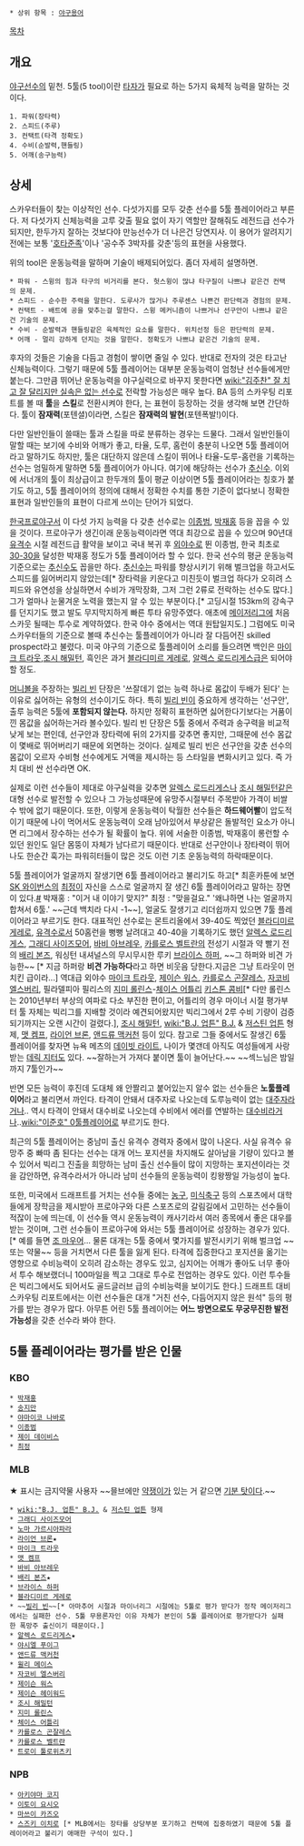  * 상위 항목 : [[야구용어]]

[[목차]]
== 개요 ==
[[야구]]선수의 밑천. 5툴(5 tool)이란 [[타자]]가 필요로 하는 5가지 육체적 능력을 말하는 것이다.

 1. 파워(장타력)
 2. 스피드(주루)
 3. 컨택트(타격 정확도)
 4. 수비(순발력,핸들링)
 5. 어깨(송구능력)

== 상세 ==
스카우터들이 찾는 이상적인 선수. 다섯가지를 모두 갖춘 선수를 5툴 플레이어라고 부른다. 저 다섯가지 신체능력을 고루 갖출 필요 없이 자기 역할만 잘해줘도 레전드급 선수가 되지만, 한두가지 잘하는 것보다야 만능선수가 더 나은건 당연지사. 이 용어가 알려지기 전에는 보통 '[[호타준족]]'이나 '공수주 3박자를 갖춘'등의 표현을 사용했다.

위의 tool은 운동능력을 말하며 기술이 배제되어있다. 좀더 자세히 설명하면.

 * 파워 - 스윙의 힘과 타구의 비거리를 본다. 헛스윙이 많냐 타구질이 나쁘냐 같은건 컨택의 문제.
 * 스피드 - 순수한 주력을 말한다. 도루사가 많거나 주루센스 나쁜건 판단력과 경험의 문제.
 * 컨택트 - 배트에 공을 맞추는걸 말한다. 스윙 메커니즘이 나쁘거나 선구안이 나쁘냐 같은건 기술의 문제.
 * 수비 - 순발력과 핸들링같은 육체적인 요소를 말한다. 위치선정 등은 판단력의 문제.
 * 어깨 - 멀리 강하게 던지는 것을 말한다. 정확도가 나쁘냐 같은건 기술의 문제.

후자의 것들은 기술을 다듬고 경험이 쌓이면 줄일 수 있다. 반대로 전자의 것은 타고난 신체능력이다. 그렇기 때문에 5툴 플레이어는 대부분 운동능력이 엄청난 선수들에게만 붙는다. 그만큼 뛰어난 운동능력을 야구실력으로 바꾸지 못한다면 [[wiki:"김주찬" 잘 치고 잘 달리지만 실속은 없는 선수]]로 전락할 가능성은 매우 높다. BA 등의 스카우팅 리포트를 볼 때 '''툴'''을 '''스킬'''로 전환시켜야 한다, 는 표현이 등장하는 것을 생각해 보면 간단하다. 툴이 '''잠재력'''(포텐셜)이라면, 스킬은 '''잠재력의 발현'''(포텐폭발!)이다. 

다만 일반인들이 쓸때는 툴과 스킬을 따로 분류하는 경우는 드물다. 그래서 일반인들이 말할 때는 보기에 수비와 어깨가 좋고, 타율, 도루, 홈런이 충분히 나오면 5툴 플레이어라고 말하기도 하지만, 툴은 대단하지 않은데 스킬이 뛰어나 타율-도루-홈런을 기록하는 선수는 엄밀하게 말하면 5툴 플레이어가 아니다. 여기에 해당하는 선수가 [[추신수]]. 이외에 서너개의 툴이 최상급이고 한두개의 툴이 평균 이상이면 5툴 플레이어라는 칭호가 붙기도 하고, 5툴 플레이어의 정의에 대해서 정확한 수치를 통한 기준이 없다보니 정확한 표현과 일반인들의 표현이 다르게 쓰이는 단어가 되었다.

[[한국프로야구]]서 이 다섯 가지 능력을 다 갖춘 선수로는 [[이종범]], [[박재홍]] 등을 꼽을 수 있을 것이다. 프로야구가 생긴이래 운동능력이라면 역대 최강으로 꼽을 수 있으며 90년대 [[유격수]] 시절 레전드급 활약을 보이고 국내 복귀 후 [[외야수]]로 뛴 이종범, 한국 최초로 [[30-30]]을 달성한 박재홍 정도가 5툴 플레이어라 할 수 있다. 한국 선수의 평균 운동능력 기준으로는 [[추신수]]도 꼽을만 하다. [[추신수]]는 파워를 향상시키기 위해 벌크업을 하고서도 스피드를 잃어버리지 않았는데[* 장타력을 키운다고 미친듯이 벌크업 하다가 오히려 스피드와 유연성을 상실하면서 수비가 개막장화, 그저 그런 2류로 전락하는 선수도 많다.] 그가 얼마나 눈물겨운 노력을 했는지 알 수 있는 부분이다.[* 고딩시절 153km의 강속구를 던지기도 했고 발도 무지막지하게 빠른 투타 유망주였다. 애초에 [[메이저리그]]에 처음 스카웃 될때는 투수로 계약하였다. 한국 야수 중에서는 역대 원탑일지도.] 그럼에도 미국 스카우터들의 기준으로 볼때 추신수는 툴플레이어가 아니라 잘 다듬어진 skilled prospect라고 불렸다. 미국 야구의 기준으로 툴플레이어 소리를 들으려면 백인은 [[마이크 트라웃]],[[조시 해밀턴]], 흑인은 과거 [[블라디미르 게레로]], [[알렉스 로드리게스]]급은 되어야 할 정도.

[[머니볼]]을 주장하는 [[빌리 빈]] 단장은 '쓰잘데기 없는 능력 하나로 몸값이 두배가 된다' 는 이유로 싫어하는 유형의 선수이기도 하다. 특히 [[빌리 빈]]이 중요하게 생각하는 '선구안', 출루 능력은 5툴에 '''포함되지 않는다.''' 하지만 정확히 표현하면 싫어한다기보다는 거품이 낀 몸값을 싫어하는거라 볼수있다. 빌리 빈 단장은 5툴 중에서 주력과 송구력을 비교적 낮게 보는 편인데, 선구안과 장타력에 뒤의 2가지를 갖추면 좋지만, 그때문에 선수 몸값이 몇배로 뛰어버리기 때문에 외면하는 것이다. 실제로 빌리 빈은 선구안을 갖춘 선수의 몸값이 오르자 수비형 선수에게도 거액을 제시하는 등 스타일을 변화시키고 있다. 즉 가치 대비 싼 선수라면 OK. 

실제로 이런 선수들이 제대로 야구실력을 갖추면 [[알렉스 로드리게스]]나 [[조시 해밀턴]]같은 대형 선수로 발전할 수 있으나 그 가능성때문에 유망주시절부터 주목받아 가격이 비쌀 수 밖에 없기 때문이다. 또한, 이렇게 운동능력이 탁월한 선수들은 '''하드웨어빨'''이 압도적이기 때문에 나이 먹어서도 운동능력이 오래 남아있어서 부상같은 돌발적인 요소가 아니면 리그에서 장수하는 선수가 될 확률이 높다. 위에 서술한 이종범, 박재홍이 롱런할 수 있던 원인도 일단 몸뚱이 자체가 남다르기 때문이다. 반대로 선구안이나 장타력이 뛰어나도 한순간 훅가는 파워히터들이 많은 것도 이런 기초 운동능력의 하락때문이다.

5툴 플레이어가 얼굴까지 잘생기면 6툴 플레이어라고 불리기도 하고[* 최훈카툰에 보면 [[SK 와이번스]]의 [[최정]]이 자신을 스스로 얼굴까지 잘 생긴 6툴 플레이어라고 말하는 장면이 있다.[http://news.naver.com/sports/index.nhn?category=kbo&ctg=cartoon&mod=read&id=538&type=kbo_cartoon&office_id=223&article_id=0000000294 #] 박재홍 : "이거 내 이야기 맞지?" 최정 : "맞을걸요." '왜냐하면 나는 얼굴까지 합쳐서 6툴.' ~~근데 백치라 다시 -1~~], 얼굴도 잘생기고 리더쉽까지 있으면 7툴 플레이어라고 부르기도 한다. 대표적인 선수로는 몬트리올에서 39-40도 찍었던 [[블라디미르 게레로]], [[유격수]]로서 50홈런을 뻥뻥 날려대고 40-40을 기록하기도 했던 [[알렉스 로드리게스]], [[그래디 사이즈모어]], [[바비 아브레우]], [[카를로스 벨트란]]의 전성기 시절과 약 빨기 전의 [[배리 본즈]], 워싱턴 내셔널스의 무시무시한 루키 [[브라이스 하퍼]], ~~그 하퍼와 비견 가능한~~ [* 지금 하퍼랑 '''비견 가능하다'''라고 하면 비웃음 당한다.지금은 그냥 트라웃이 먼치킨 급이라...] 역대급 외야수 [[마이크 트라웃]], [[제이슨 워스]], [[카를로스 곤잘레스]], [[자코비 엘스버리]], 필라델피아 필리스의 [[지미 롤린스]]-[[체이스 어틀리]] [[키스톤 콤비]][* 다만 롤린스는 2010년부터 부상의 여파로 다소 부진한 편이고, 어틀리의 경우 마이너 시절 평가부터 툴 자체는 빅리그를 지배할 것이라 예견되어왔지만 빅리그에서 2루 수비 기량이 검증되기까지는 오랜 시간이 걸렸다.], [[조시 해밀턴]], [[wiki:"B.J. 업튼" B.J.]] & [[저스틴 업튼]] 형제, [[맷 켐프]], [[라이언 브론]], [[앤드류 맥커천]] 등이 있다. 참고로 그들 중에서도 잘생긴 6툴 플레이어를 찾자면 뉴욕 메츠의 [[데이빗 라이트]], 나이가 몇갠데 아직도 여성들에게 사랑받는 [[데릭 지터]]도 있다. ~~잘하는거 가져다 붙이면 툴이 늘어난다.~~ ~~섹느님은 밤일까지 7툴인가~~

반면 모든 능력이 후진데 도대체 왜 안짤리고 붙어있는지 알수 없는 선수들은 '''노툴플레이어'''라고 불리면서 까인다. 타격이 안돼서 대주자로 나오는데 도루능력이 없는 [[대주자]]라거나.. 역시 타격이 안돼서 대수비로 나오는데 수비에서 에러를 연발하는 [[대수비]]라거나..[[wiki:"이준호" 0툴플레이어]]로 부르기도 한다.

최근의 5툴 플레이어는 중남미 출신 유격수 경력자 중에서 많이 나온다. 사실 유격수 유망주 중 빠따 좀 된다는 선수는 대개 어느 포지션을 차지해도 살아남을 기량이 있다고 볼 수 있어서 빅리그 진출을 희망하는 남미 출신 선수들이 많이 지망하는 포지션이라는 것을 감안하면, 유격수라서가 아니라 남미 선수들의 운동능력이 킹왕짱일 가능성이 높다.

또한, 미국에서 드래프트를 거치는 선수들 중에는 [[농구]], [[미식축구]] 등의 스포츠에서 대학들에게 장학금을 제시받아 프로야구와 다른 스포츠로의 갈림길에서 고민하는 선수들이 적잖이 눈에 띄는데, 이 선수들 역시 운동능력이 캐사기라서 여러 종목에서 좋은 대우를 받는 것이며, 그런 선수들이 프로야구에 와서는 5툴 플레이어로 성장하는 경우가 있다.[* 예를 들면 [[조 마우어]]... 물론 대개는 5툴 중에서 몇가지를 발전시키기 위해 벌크업 ~~또는 약물~~ 등을 거치면서 다른 툴을 잃게 된다. 타격에 집중한다고 포지션을 옮기는 영향으로 수비능력이 오히려 감소하는 경우도 있고, 심지어는 어깨가 좋아도 너무 좋아서 투수 해보랬더니 100마일을 찍고 그대로 투수로 전업하는 경우도 있다. 이런 투수들은 빅리그에서도 되어서도 골드글러브 급의 수비능력을 보이기도 한다.] 드래프트 대비 스카우팅 리포트에서는 이런 선수들은 대개 "거친 선수, 다듬어지지 않은 원석" 등의 평가를 받는 경우가 많다. 아무튼 어린 5툴 플레이어는 '''어느 방면으로도 무궁무진한 발전 가능성'''을 갖춘 선수라 봐야 한다.
== 5툴 플레이어라는 평가를 받은 인물 ==
=== KBO ===
 * [[박재홍]]
 * [[송지만]]
 * [[야마이코 나바로]]
 * [[이종범]]
 * [[제이 데이비스]]
 * [[최정]]
=== MLB ===
★ 표시는 금지약물 사용자 ~~믈브에만 [[약쟁이]]가 있는 거 같으면 [[기분 탓]]이다.~~

 * [[wiki:"B.J. 업튼" B.J.]] & [[저스틴 업튼]] 형제
 * [[그래디 사이즈모어]]
 * [[노마 가르시아파라]]
 * [[라이언 브론]]★
 * [[마이크 트라웃]]
 * [[맷 켐프]]
 * [[바비 아브레우]]
 * [[배리 본즈]]★
 * [[브라이스 하퍼]]
 * [[블라디미르 게레로]]
 * ~~[[빌리 빈]]~~[* 아마추어 시절과 마이너리그 시절에는 5툴로 평가 받다가 정작 메이저리그에서는 실패한 선수. 5툴 무용론자인 이유 자체가 본인이 5툴 플레이어로 평가받다가 실패한 폭망주 출신이기 때문이다.]
 * [[알렉스 로드리게스]]★
 * [[야시엘 푸이그]]
 * [[앤드류 맥커천]]
 * [[윌리 메이스]]
 * [[자코비 엘스버리]]
 * [[제이슨 워스]]
 * [[제이슨 헤이워드]]
 * [[조시 해밀턴]]
 * [[지미 롤린스]]
 * [[체이스 어틀리]]
 * [[카를로스 곤잘레스]]
 * [[카를로스 벨트란]]
 * [[트로이 툴로위츠키]]
 
=== NPB ===
 * [[아키야마 코지]]
 * [[이토이 요시오]]
 * [[마쓰이 카즈오]]
 * [[스즈키 이치로]] [* MLB에서는 장타를 상당부분 포기하고 컨택에 집중하였기 때문에 5툴 플레이어라고 불리기 애매한 구석이 있다.]

